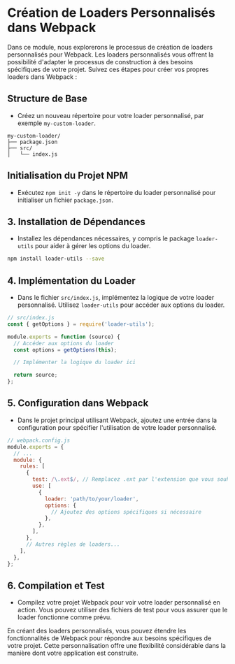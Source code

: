 # Création de Loaders Personnalisés dans Webpack

Dans ce module, nous explorerons le processus de création de loaders personnalisés pour Webpack. Les loaders personnalisés vous offrent la possibilité d'adapter le processus de construction à des besoins spécifiques de votre projet. Suivez ces étapes pour créer vos propres loaders dans Webpack :

## Structure de Base
   - Créez un nouveau répertoire pour votre loader personnalisé, par exemple `my-custom-loader`.

   ```plaintext
   my-custom-loader/
   ├── package.json
   ├── src/
   │   └── index.js
   ```

## Initialisation du Projet NPM
   - Exécutez `npm init -y` dans le répertoire du loader personnalisé pour initialiser un fichier `package.json`.

## 3. Installation de Dépendances
   - Installez les dépendances nécessaires, y compris le package `loader-utils` pour aider à gérer les options du loader.

   ```bash copy
   npm install loader-utils --save
   ```

## 4. Implémentation du Loader
   - Dans le fichier `src/index.js`, implémentez la logique de votre loader personnalisé. Utilisez `loader-utils` pour accéder aux options du loader.

   ```javascript copy
   // src/index.js
   const { getOptions } = require('loader-utils');

   module.exports = function (source) {
     // Accéder aux options du loader
     const options = getOptions(this);

     // Implémenter la logique du loader ici

     return source;
   };
   ```

## 5. Configuration dans Webpack
   - Dans le projet principal utilisant Webpack, ajoutez une entrée dans la configuration pour spécifier l'utilisation de votre loader personnalisé.

   ```javascript copy
   // webpack.config.js
   module.exports = {
     // ...
     module: {
       rules: [
         {
           test: /\.ext$/, // Remplacez .ext par l'extension que vous souhaitez traiter
           use: [
             {
               loader: 'path/to/your/loader',
               options: {
                 // Ajoutez des options spécifiques si nécessaire
               },
             },
           ],
         },
         // Autres règles de loaders...
       ],
     },
   };
   ```

## 6. Compilation et Test
- Compilez votre projet Webpack pour voir votre loader personnalisé en action. Vous pouvez utiliser des fichiers de test pour vous assurer que le loader fonctionne comme prévu.

En créant des loaders personnalisés, vous pouvez étendre les fonctionnalités de Webpack pour répondre aux besoins spécifiques de votre projet. Cette personnalisation offre une flexibilité considérable dans la manière dont votre application est construite.